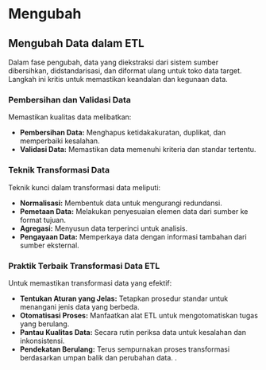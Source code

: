 # Mengubah

## Mengubah Data dalam ETL

Dalam fase pengubah, data yang diekstraksi dari sistem sumber dibersihkan, didstandarisasi, dan diformat ulang untuk toko data target. Langkah ini kritis untuk memastikan keandalan dan kegunaan data.

### Pembersihan dan Validasi Data

Memastikan kualitas data melibatkan:

- **Pembersihan Data:** Menghapus ketidakakuratan, duplikat, dan memperbaiki kesalahan.
- **Validasi Data:** Memastikan data memenuhi kriteria dan standar tertentu.

### Teknik Transformasi Data

Teknik kunci dalam transformasi data meliputi:

- **Normalisasi:** Membentuk data untuk mengurangi redundansi.
- **Pemetaan Data:** Melakukan penyesuaian elemen data dari sumber ke format tujuan.
- **Agregasi:** Menyusun data terperinci untuk analisis.
- **Pengayaan Data:** Memperkaya data dengan informasi tambahan dari sumber eksternal.

### Praktik Terbaik Transformasi Data ETL

Untuk memastikan transformasi data yang efektif:

- **Tentukan Aturan yang Jelas:** Tetapkan prosedur standar untuk menangani jenis data yang berbeda.
- **Otomatisasi Proses:** Manfaatkan alat ETL untuk mengotomatiskan tugas yang berulang.
- **Pantau Kualitas Data:** Secara rutin periksa data untuk kesalahan dan inkonsistensi.
- **Pendekatan Berulang:** Terus sempurnakan proses transformasi berdasarkan umpan balik dan perubahan data.
.